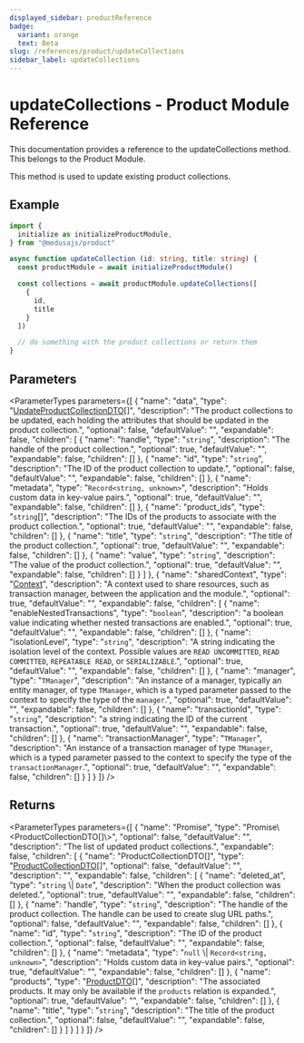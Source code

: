 ```yaml
---
displayed_sidebar: productReference
badge:
  variant: orange
  text: Beta
slug: /references/product/updateCollections
sidebar_label: updateCollections
---
```



# updateCollections - Product Module Reference

This documentation provides a reference to the updateCollections method. This belongs to the Product Module.

This method is used to update existing product collections.

## Example

```ts
import { 
  initialize as initializeProductModule,
} from "@medusajs/product"

async function updateCollection (id: string, title: string) {
  const productModule = await initializeProductModule()

  const collections = await productModule.updateCollections([
    {
      id,
      title
    }
  ])

  // do something with the product collections or return them
}
```

## Parameters

<ParameterTypes parameters={[
  {
    "name": "data",
    "type": "[UpdateProductCollectionDTO](../../interfaces/UpdateProductCollectionDTO.mdx)[]",
    "description": "The product collections to be updated, each holding the attributes that should be updated in the product collection.",
    "optional": false,
    "defaultValue": "",
    "expandable": false,
    "children": [
      {
        "name": "handle",
        "type": "`string`",
        "description": "The handle of the product collection.",
        "optional": true,
        "defaultValue": "",
        "expandable": false,
        "children": []
      },
      {
        "name": "id",
        "type": "`string`",
        "description": "The ID of the product collection to update.",
        "optional": false,
        "defaultValue": "",
        "expandable": false,
        "children": []
      },
      {
        "name": "metadata",
        "type": "`Record<string, unknown>`",
        "description": "Holds custom data in key-value pairs.",
        "optional": true,
        "defaultValue": "",
        "expandable": false,
        "children": []
      },
      {
        "name": "product_ids",
        "type": "`string`[]",
        "description": "The IDs of the products to associate with the product collection.",
        "optional": true,
        "defaultValue": "",
        "expandable": false,
        "children": []
      },
      {
        "name": "title",
        "type": "`string`",
        "description": "The title of the product collection.",
        "optional": true,
        "defaultValue": "",
        "expandable": false,
        "children": []
      },
      {
        "name": "value",
        "type": "`string`",
        "description": "The value of the product collection.",
        "optional": true,
        "defaultValue": "",
        "expandable": false,
        "children": []
      }
    ]
  },
  {
    "name": "sharedContext",
    "type": "[Context](../../interfaces/Context.mdx)",
    "description": "A context used to share resources, such as transaction manager, between the application and the module.",
    "optional": true,
    "defaultValue": "",
    "expandable": false,
    "children": [
      {
        "name": "enableNestedTransactions",
        "type": "`boolean`",
        "description": "a boolean value indicating whether nested transactions are enabled.",
        "optional": true,
        "defaultValue": "",
        "expandable": false,
        "children": []
      },
      {
        "name": "isolationLevel",
        "type": "`string`",
        "description": "A string indicating the isolation level of the context. Possible values are `READ UNCOMMITTED`, `READ COMMITTED`, `REPEATABLE READ`, or `SERIALIZABLE`.",
        "optional": true,
        "defaultValue": "",
        "expandable": false,
        "children": []
      },
      {
        "name": "manager",
        "type": "`TManager`",
        "description": "An instance of a manager, typically an entity manager, of type `TManager`, which is a typed parameter passed to the context to specify the type of the `manager`.",
        "optional": true,
        "defaultValue": "",
        "expandable": false,
        "children": []
      },
      {
        "name": "transactionId",
        "type": "`string`",
        "description": "a string indicating the ID of the current transaction.",
        "optional": true,
        "defaultValue": "",
        "expandable": false,
        "children": []
      },
      {
        "name": "transactionManager",
        "type": "`TManager`",
        "description": "An instance of a transaction manager of type `TManager`, which is a typed parameter passed to the context to specify the type of the `transactionManager`.",
        "optional": true,
        "defaultValue": "",
        "expandable": false,
        "children": []
      }
    ]
  }
]} />

## Returns

<ParameterTypes parameters={[
  {
    "name": "Promise",
    "type": "Promise\\&#60;ProductCollectionDTO[]\\&#62;",
    "optional": false,
    "defaultValue": "",
    "description": "The list of updated product collections.",
    "expandable": false,
    "children": [
      {
        "name": "ProductCollectionDTO[]",
        "type": "[ProductCollectionDTO](../../interfaces/ProductCollectionDTO.mdx)[]",
        "optional": false,
        "defaultValue": "",
        "description": "",
        "expandable": false,
        "children": [
          {
            "name": "deleted_at",
            "type": "`string` \\| `Date`",
            "description": "When the product collection was deleted.",
            "optional": true,
            "defaultValue": "",
            "expandable": false,
            "children": []
          },
          {
            "name": "handle",
            "type": "`string`",
            "description": "The handle of the product collection. The handle can be used to create slug URL paths.",
            "optional": false,
            "defaultValue": "",
            "expandable": false,
            "children": []
          },
          {
            "name": "id",
            "type": "`string`",
            "description": "The ID of the product collection.",
            "optional": false,
            "defaultValue": "",
            "expandable": false,
            "children": []
          },
          {
            "name": "metadata",
            "type": "``null`` \\| `Record<string, unknown>`",
            "description": "Holds custom data in key-value pairs.",
            "optional": true,
            "defaultValue": "",
            "expandable": false,
            "children": []
          },
          {
            "name": "products",
            "type": "[ProductDTO](../../interfaces/ProductDTO.mdx)[]",
            "description": "The associated products. It may only be available if the `products` relation is expanded.",
            "optional": true,
            "defaultValue": "",
            "expandable": false,
            "children": []
          },
          {
            "name": "title",
            "type": "`string`",
            "description": "The title of the product collection.",
            "optional": false,
            "defaultValue": "",
            "expandable": false,
            "children": []
          }
        ]
      }
    ]
  }
]} />
